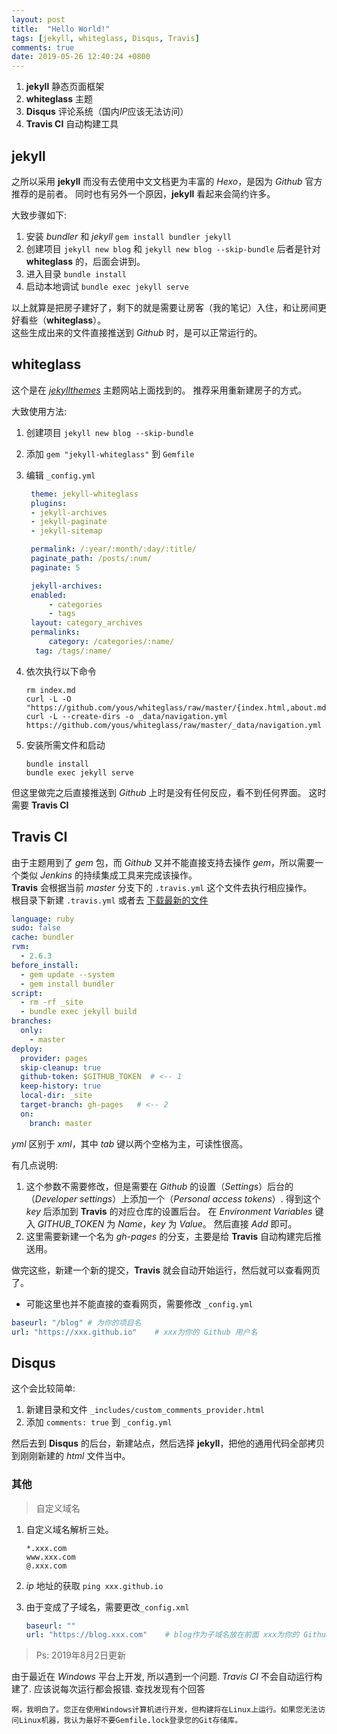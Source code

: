 ```yaml
---
layout: post
title:  "Hello World!"
tags: [jekyll, whiteglass, Disqus, Travis]
comments: true
date: 2019-05-26 12:40:24 +0800
---
```


1. **jekyll** 静态页面框架
2. **whiteglass** 主题
3. **Disqus** 评论系统（国内*IP*应该无法访问）
4. **Travis CI** 自动构建工具

## jekyll

之所以采用 **jekyll** 而没有去使用中文文档更为丰富的 *Hexo*，是因为 *Github* 官方推荐的是前者。 同时也有另外一个原因，**jekyll** 看起来会简约许多。

大致步骤如下:

1. 安装 *bundler* 和 *jekyll*
    `gem install bundler jekyll`
2. 创建项目
   `jekyll new blog` 和 `jekyll new blog --skip-bundle`
   后者是针对 **whiteglass** 的，后面会讲到。
3. 进入目录
   `bundle install`
4. 启动本地调试
   `bundle exec jekyll serve`

以上就算是把房子建好了，剩下的就是需要让房客（我的笔记）入住，和让房间更好看些（**whiteglass**）。  
这些生成出来的文件直接推送到 *Github* 时，是可以正常运行的。

## whiteglass

这个是在 [*jekyllthemes*][jekyllthemes] 主题网站上面找到的。
推荐采用重新建房子的方式。

大致使用方法:

1. 创建项目 `jekyll new blog --skip-bundle`
2. 添加 `gem "jekyll-whiteglass"` 到 `Gemfile`
3. 编辑 `_config.yml`

    ```yml
     theme: jekyll-whiteglass
     plugins:
     - jekyll-archives
     - jekyll-paginate
     - jekyll-sitemap

     permalink: /:year/:month/:day/:title/
     paginate_path: /posts/:num/
     paginate: 5

     jekyll-archives:
     enabled:
         - categories
         - tags
     layout: category_archives
     permalinks:
         category: /categories/:name/
      tag: /tags/:name/
    ```

4. 依次执行以下命令

    ```shell
    rm index.md
    curl -L -O "https://github.com/yous/whiteglass/raw/master/{index.html,about.md,archives.md,feed.xml}"
    curl -L --create-dirs -o _data/navigation.yml https://github.com/yous/whiteglass/raw/master/_data/navigation.yml
    ```

5. 安装所需文件和启动

    ```shell
    bundle install
    bundle exec jekyll serve
    ```

但这里做完之后直接推送到 *Github* 上时是没有任何反应，看不到任何界面。
这时需要 **Travis CI**

## Travis CI

由于主题用到了 *gem* 包，而 *Github* 又并不能直接支持去操作 *gem*，所以需要一个类似 *Jenkins* 的持续集成工具来完成该操作。  
**Travis** 会根据当前 *master* 分支下的 `.travis.yml` 这个文件去执行相应操作。  
根目录下新建 `.travis.yml` 或者去 [下载最新的文件][new_yml]  

```yml
language: ruby
sudo: false
cache: bundler
rvm:
  - 2.6.3
before_install:
  - gem update --system
  - gem install bundler
script:
  - rm -rf _site
  - bundle exec jekyll build
branches:
  only:
    - master
deploy:
  provider: pages
  skip-cleanup: true
  github-token: $GITHUB_TOKEN  # <-- 1
  keep-history: true
  local-dir: _site
  target-branch: gh-pages   # <-- 2
  on:
    branch: master
```

*yml* 区别于 *xml*，其中 *tab* 键以两个空格为主，可读性很高。

有几点说明:

   1. 这个参数不需要修改，但是需要在 *Github* 的设置（*Settings*）后台的（*Developer settings*）上添加一个（*Personal access tokens*）. 得到这个 *key* 后添加到 **Travis** 的对应仓库的设置后台。 在 *Environment Variables* 键入 *GITHUB_TOKEN* 为 *Name*，*key* 为 *Value*。 然后直接 *Add* 即可。
   2. 这里需要新建一个名为 *gh-pages* 的分支，主要是给 **Travis** 自动构建完后推送用。

做完这些，新建一个新的提交，**Travis** 就会自动开始运行，然后就可以查看网页了。

* 可能这里也并不能直接的查看网页，需要修改 `_config.yml`

```yml
baseurl: "/blog" # 为你的项目名
url: "https://xxx.github.io"    # xxx为你的 Github 用户名
```

## Disqus

这个会比较简单:

   1. 新建目录和文件 `_includes/custom_comments_provider.html`
   2. 添加 `comments: true` 到 `_config.yml`

然后去到 **Disqus** 的后台，新建站点，然后选择 **jekyll**，把他的通用代码全部拷贝到刚刚新建的 *html* 文件当中。

### 其他

> 自定义域名

1. 自定义域名解析三处。

   ```text
   *.xxx.com
   www.xxx.com
   @.xxx.com
   ```

2. *ip* 地址的获取 `ping xxx.github.io`
3. 由于变成了子域名，需要更改`_config.xml`

    ```yml
    baseurl: ""
    url: "https://blog.xxx.com"    # blog作为子域名放在前面 xxx为你的 Github 用户名
    ```

>Ps: 2019年8月2日更新

由于最近在 *Windows* 平台上开发, 所以遇到一个问题.
*Travis CI* 不会自动运行构建了. 应该说每次运行都会报错.
查找发现有个回答

`啊，我明白了。您正在使用Windows计算机进行开发，但构建将在Linux上运行。如果您无法访问Linux机器，我认为最好不要Gemfile.lock登录您的Git存储库。`

[jekyllthemes]:https://jekyllthemes.dev/
[new_yml]:https://github.com/yous/whiteglass/blob/master/.travis.yml
